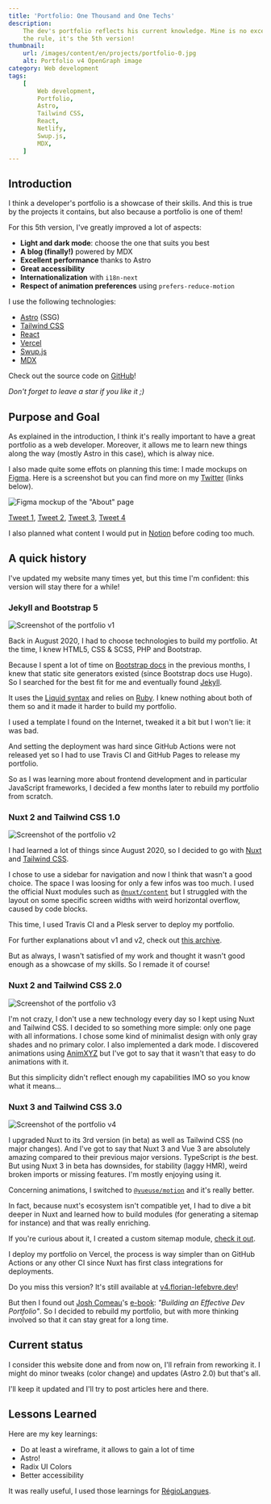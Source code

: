 ```yaml
---
title: 'Portfolio: One Thousand and One Techs'
description:
    The dev's portfolio reflects his current knowledge. Mine is no exception to
    the rule, it's the 5th version!
thumbnail:
    url: /images/content/en/projects/portfolio-0.jpg
    alt: Portfolio v4 OpenGraph image
category: Web development
tags:
    [
        Web development,
        Portfolio,
        Astro,
        Tailwind CSS,
        React,
        Netlify,
        Swup.js,
        MDX,
    ]
---
```


## Introduction

I think a developer's portfolio is a showcase of their skills. And this is true
by the projects it contains, but also because a portfolio is one of them!

For this 5th version, I've greatly improved a lot of aspects:

-   **Light and dark mode**: choose the one that suits you best
-   **A blog (finally!)** powered by MDX
-   **Excellent performance** thanks to Astro
-   **Great accessibility**
-   **Internationalization** with `i18n-next`
-   **Respect of animation preferences** using `prefers-reduce-motion`

I use the following technologies:

-   [Astro](https://astro.build) (SSG)
-   [Tailwind CSS](https://tailwindcss.com)
-   [React](https://react.dev)
-   [Vercel](https://vercel.com/)
-   [Swup.js](https://swup.js.org/)
-   [MDX](https://mdxjs.com/)

Check out the source code on
[GitHub](https://github.com/florian-lefebvre/portfolio)!

_Don't forget to leave a star if you like it ;)_

## Purpose and Goal

As explained in the introduction, I think it's really important to have a great
portfolio as a web developer. Moreover, it allows me to learn new things along
the way (mostly Astro in this case), which is alway nice.

I also made quite some effots on planning this time: I made mockups on
[Figma](https://figma.com). Here is a screenshot but you can find more on my
[Twitter](https://twitter.com/LfbvrFlo) (links below).

![Figma mockup of the "About" page](/images/content/en/projects/portfolio-1.png)

[Tweet 1](https://twitter.com/LfbvrFlo/status/1596097811480805376),
[Tweet 2](https://twitter.com/LfbvrFlo/status/1597347030929924096),
[Tweet 3](https://twitter.com/LfbvrFlo/status/1597616061339561984),
[Tweet 4](https://twitter.com/LfbvrFlo/status/1597892339321954304)

I also planned what content I would put in [Notion](https://notion.so) before
coding too much.

## A quick history

I've updated my website many times yet, but this time I'm confident: this
version will stay there for a while!

### Jekyll and Bootstrap 5

![Screenshot of the portfolio v1](/images/content/en/projects/portfolio-2.png)

Back in August 2020, I had to choose technologies to build my portfolio. At the
time, I knew HTML5, CSS & SCSS, PHP and Bootstrap.

Because I spent a lot of time on [Bootstrap docs](https://getbootstrap.com/docs)
in the previous months, I knew that static site generators existed (since
Bootstrap docs use Hugo). So I searched for the best fit for me and eventually
found [Jekyll](https://jekyllrb.com/).

It uses the [Liquid syntax](https://github.com/Shopify/liquid/wiki) and relies
on [Ruby](https://www.ruby-lang.org/). I knew nothing about both of them so and
it made it harder to build my portfolio.

I used a template I found on the Internet, tweaked it a bit but I won't lie: it
was bad.

And setting the deployment was hard since GitHub Actions were not released yet
so I had to use Travis CI and GitHub Pages to release my portfolio.

So as I was learning more about frontend development and in particular
JavaScript frameworks, I decided a few months later to rebuild my portfolio from
scratch.

### Nuxt 2 and Tailwind CSS 1.0

![Screenshot of the portfolio v2](/images/content/en/projects/portfolio-3.png)

I had learned a lot of things since August 2020, so I decided to go with
[Nuxt](https://nuxtjs.org) and [Tailwind CSS](https://tailwindcss.com/).

I chose to use a sidebar for navigation and now I think that wasn't a good
choice. The space I was loosing for only a few infos was too much. I used the
official Nuxt modules such as [`@nuxt/content`](https://content.nuxtjs.org/) but
I struggled with the layout on some specific screen widths with weird horizontal
overflow, caused by code blocks.

This time, I used Travis CI and a Plesk server to deploy my portfolio.

For further explanations about v1 and v2, check out
[this archive](https://github.com/florian-lefebvre/portfolio/blob/v2_nuxtjs/content/work/2020-11-13-my-porfolio.md).

But as always, I wasn't satisfied of my work and thought it wasn't good enough
as a showcase of my skills. So I remade it of course!

### Nuxt 2 and Tailwind CSS 2.0

![Screenshot of the portfolio v3](/images/content/en/projects/portfolio-4.png)

I'm not crazy, I don't use a new technology every day so I kept using Nuxt and
Tailwind CSS. I decided to so something more simple: only one page with all
informations. I chose some kind of minimalist design with only gray shades and
no primary color. I also implemented a dark mode. I discovered animations using
[AnimXYZ](https://animxyz.com/) but I've got to say that it wasn't that easy to
do animations with it.

But this simplicity didn't reflect enough my capabilities IMO so you know what
it means...

### Nuxt 3 and Tailwind CSS 3.0

![Screenshot of the portfolio v4](/images/content/en/projects/portfolio-5.png)

I upgraded Nuxt to its 3rd version (in beta) as well as Tailwind CSS (no major
changes). And I've got to say that Nuxt 3 and Vue 3 are absolutely amazing
compared to their previous major versions. TypeScript is _the_ best. But using
Nuxt 3 in beta has downsides, for stability (laggy HMR), weird broken imports or
missing features. I'm mostly enjoying using it.

Concerning animations, I switched to
[`@vueuse/motion`](https://motion.vueuse.org/) and it's really better.

In fact, because nuxt's ecosystem isn't compatible yet, I had to dive a bit
deeper in Nuxt and learned how to build modules (for generating a sitemap for
instance) and that was really enriching.

If you're curious about it, I created a custom sitemap module,
[check it out](https://github.com/florian-lefebvre/portfolio/blob/c513428dea912a19ffb684b8b571b08b8882158c/modules/sitemap.ts).

I deploy my portfolio on Vercel, the process is way simpler than on GitHub
Actions or any other CI since Nuxt has first class integrations for deployments.

<Alert>

Do you miss this version? It's still available at
[v4.florian-lefebvre.dev](https://v4.florian-lefebvre.dev)!

</Alert>

But then I found out [Josh Comeau](https://www.joshwcomeau.com/)'s
[e-book](https://www.joshwcomeau.com/effective-portfolio/): _"Building an
Effective Dev Portfolio"_. So I decided to rebuild my portfolio, but with more
thinking involved so that it can stay great for a long time.

## Current status

I consider this website done and from now on, I'll refrain from reworking it. I
might do minor tweaks (color change) and updates (Astro 2.0) but that's all.

I'll keep it updated and I'll try to post articles here and there.

## Lessons Learned

Here are my key learnings:

-   Do at least a wireframe, it allows to gain a lot of time
-   Astro!
-   Radix UI Colors
-   Better accessibility

It was really useful, I used those learnings for
[RégioLangues](/projects/regiolangues).
